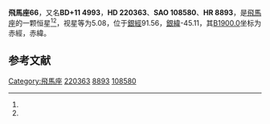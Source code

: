 {{Starbox begin
| name = 飛馬座66
}}
{{Starbox observe
| epoch = [[J2000.0|J2000.0]]
| constell = [[飛馬座|飛馬座]]<ref name=SIMBAD>{{cite web
 | url=http://simbad.u-strasbg.fr/simbad/sim-id?Ident=HR+8893
 | title=Pulsating variable Star
 | publisher=Centre de Données astronomiques de Strasbourg
 | work=SIMBAD
 | accessdate=2012-07-13
 | archive-date=2016-03-16
 | archive-url=https://web.archive.org/web/20160316154658/http://simbad.u-strasbg.fr/simbad/sim-id?Ident=HR+8893
 | dead-url=no
 }}</ref><ref name=DATA>{{cite web
 | url=http://vizier.u-strasbg.fr/viz-bin/VizieR-5?-out.add=.&-source=5050&-corr=PK=HR&-out.max=9999&HR=8893
 | title=VizieR Detailed Page
 | accessdate=2012-07-13
 | archive-date=2016-03-05
 | archive-url=https://web.archive.org/web/20160305001958/http://vizier.u-strasbg.fr/viz-bin/VizieR-5?-out.add=.&-source=5050&-corr=PK=HR&-out.max=9999&HR=8893
 | dead-url=no
 }}</ref>
| 星官 = 
| ra = {{RA|23|23|4.6}}<ref name=SIMBAD /><ref name=DATA />
| dec = {{DEC|+12|18|50}}<ref name=SIMBAD /><ref name=DATA />
| appmag_v = 5.08<ref name=SIMBAD /><ref name=DATA />
}}
{{Starbox character
| class = K3III<ref name=SIMBAD /><ref name=DATA />
| b-v = 1.31<ref name=SIMBAD /><ref name=DATA />
| u-b = 1.49<ref name=SIMBAD /><ref name=DATA />
| r-i = <ref name=SIMBAD /><ref name=DATA />
| variable = 
}}
{{Starbox astrometry
| radial_v = 1.49
| prop_mo_ra = -4
| parallax = -0.001
| p_error = 
}}
{{Starbox catalog
| names =BD+11 4993，[[SAO星表|SAO]] 108580，[[HD星表|HD]] 220363，[[HR星表|HR]] 8893}}
{{Starbox reference |Simbad=HR+8893}}
{{Starbox end}}

'''飛馬座66'''，又名'''BD+11 4993'''，'''HD 220363'''、'''SAO 108580'''、'''HR 8893'''，是[[飛馬座|飛馬座]]的一颗恒星<ref name=SIMBAD /><ref name=DATA />，视星等为5.08，位于[[銀道座標系|銀經]]91.56，[[銀道座標系|銀緯]]-45.11，其[[B1900.0|B1900.0]]坐标为赤經{{RA|23|18|1.9}}，赤緯{{DEC|+11|-45.11|56}}。

== 参考文献 ==
{{reflist}}

{{飞马座恒星}}

[[Category:飛馬座|Category:飛馬座]]
[[Category:HD和HDE天體|220363]]
[[Category:HR天體|8893]]
[[Category:SAO天體|108580]]


{{star-stub}}